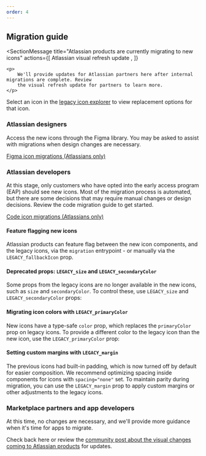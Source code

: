 ```yaml
---
order: 4
---
```




## Migration guide

<SectionMessage
	title="Atlassian products are currently migrating to new icons"
	actions={[
		<SectionMessageAction href="https://community.developer.atlassian.com/t/a-visual-refresh-of-our-ui-foundations-is-coming/84949">
			Atlassian visual refresh update
		</SectionMessageAction>,
	]}
>
	<p>
		We'll provide updates for Atlassian partners here after internal migrations are complete. Review
		the visual refresh update for partners to learn more.
	</p>
</SectionMessage>

Select an icon in the [legacy icon explorer](/components/icon/icon-legacy/icon-explorer) to view
replacement options for that icon.

### Atlassian designers

Access the new icons through the Figma library. You may be asked to assist with migrations when
design changes are necessary.

[Figma icon migrations (Atlassians only)](https://go.atlassian.com/ads-icons-design-migration)

### Atlassian developers

At this stage, only customers who have opted into the early access program (EAP) should see new
icons. Most of the migration process is automated, but there are some decisions that may require
manual changes or design decisions. Review the code migration guide to get started.

[Code icon migrations (Atlassians only)](https://go.atlassian.com/ads-icon-code-migration)

#### Feature flagging new icons

Atlassian products can feature flag between the new icon components, and the legacy icons, via the
`migration` entrypoint - or manually via the `LEGACY_fallbackIcon` prop.

<Example Component={IconMigration} packageName="@atlaskit/icon" />

#### Deprecated props: `LEGACY_size` and `LEGACY_secondaryColor`

Some props from the legacy icons are no longer available in the new icons, such as `size` and
`secondaryColor`. To control these, use `LEGACY_size` and `LEGACY_secondaryColor` props:

<Example Component={IconMigrationDeprecated} packageName="@atlaskit/icon" />

#### Migrating icon colors with `LEGACY_primaryColor`

New icons have a type-safe `color` prop, which replaces the `primaryColor` prop on legacy icons. To
provide a different color to the legacy icon than the new icon, use the `LEGACY_primaryColor` prop:

<Example Component={IconMigrationColor} packageName="@atlaskit/icon" />

#### Setting custom margins with `LEGACY_margin`

The previous icons had built-in padding, which is now turned off by default for easier composition.
We recommend optimizing spacing inside components for icons with `spacing="none"` set. To maintain
parity during migration, you can use the `LEGACY_margin` prop to apply custom margins or other
adjustments to the legacy icons.

<Example Component={IconMigrationMargin} packageName="@atlaskit/icon" />

### Marketplace partners and app developers

At this time, no changes are necessary, and we'll provide more guidance when it's time for apps to
migrate.

<!-- Here's more on what to expect for each app development and design framework:

- Apps using **Forge UI Kit** may automatically get some icon updates in a future release. Certain changes may still require manual opt-in. We will update with more information soon.
- Developers using design system icons through **Forge custom UI** or **Connect** will need to migrate to the new icons if they want to align with the style changes in the products. We'll provide details on how to do this in a future release.
- We'll update our **community Figma library** with the new icons once they're in beta. -->

Check back here or review the
[community post about the visual changes coming to Atlassian products](https://community.developer.atlassian.com/t/a-visual-refresh-of-our-ui-foundations-is-coming/84949)
for updates.

